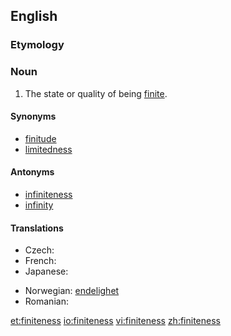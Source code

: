 ==English==

===Etymology===
{{suffix|finite|ness}}

===Noun===
{{en-noun|-}}

# The state or quality of being [[finite]].

====Synonyms====
* [[finitude]]
* [[limitedness]]

====Antonyms====
* [[infiniteness]]
* [[infinity]]

====Translations====
{{trans-top|the state of being finite}}
* Czech: {{t-|cs|konečnost|f}}
* French: {{t|fr|finité|f}}
* Japanese: {{t|ja|有限性|tr=ゆうげんせい, yūgen-sei|sc=Jpan}}
{{trans-mid}}
* Norwegian: [[endelighet]]
* Romanian: {{t-|ro|finitate|f}}
{{trans-bottom}}

[[et:finiteness]]
[[io:finiteness]]
[[vi:finiteness]]
[[zh:finiteness]]